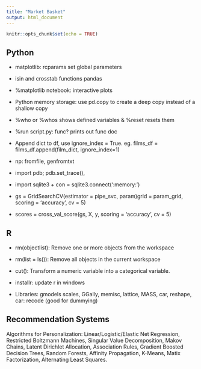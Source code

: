 ```yaml
---
title: "Market Basket"
output: html_document
---
```


```r
knitr::opts_chunk$set(echo = TRUE)
```

## Python

* matplotlib: rcparams set global parameters

* isin and crosstab functions pandas

* %matplotlib notebook: interactive plots

* Python memory storage: use pd.copy to create a deep copy instead of a shallow copy

* %who or %whos shows defined variables & %reset resets them

* %run script.py: func? prints out func doc

* Append dict to df, use ignore_index = True. eg. films_df = films_df.append(film_dict, ignore_index=1)

* np: fromfile, genfromtxt

* import pdb; pdb.set_trace(), 

* import sqlite3 + con = sqlite3.connect(':memory:')

* gs = GridSearchCV(estimator = pipe_svc, param)grid = param_grid, scoring = 'accuracy', cv = 5)

* scores = cross_val_score(gs, X, y, scoring = 'accuracy', cv = 5)

## R

* rm(objectlist): Remove one or more objects from the workspace

* rm(list = ls()): Remove all objects in the current workspace

* cut(): Transform a numeric variable into a categorical variable.

* installr: update r in windows

* Libraries: gmodels scales, GGally, memisc, lattice, MASS, car, reshape, car: recode (good for dummying)

## Recommendation Systems

Algorithms for Personalization: Linear/Logistic/Elastic Net Regression, Restricted Boltzmann Machines, Singular Value Decomposition, Makov Chains, Latent Dirichlet Allocation, Association Rules, Gradient Boosted Decision Trees, Random Forests, Affinity Propagation, K-Means, Matix Factorization, Alternating Least Squares.



